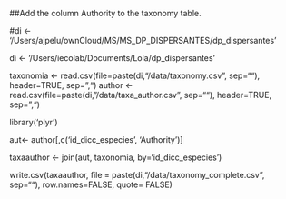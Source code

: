##Add the column Authority to the taxonomy table.


#di <- '/Users/ajpelu/ownCloud/MS/MS_DP_DISPERSANTES/dp_dispersantes'

di <- '/Users/iecolab/Documents/Lola/dp_dispersantes'

taxonomia <- read.csv(file=paste(di,"/data/taxonomy.csv", sep=""), header=TRUE, sep=",")
author <- read.csv(file=paste(di,"/data/taxa_author.csv", sep=""), header=TRUE, sep=",")

library('plyr')

aut<- author[,c('id_dicc_especies', 'Authority')]

taxaauthor <- join(aut, taxonomia, by='id_dicc_especies')

write.csv(taxaauthor, file = paste(di,"/data/taxonomy_complete.csv", sep=""), row.names=FALSE, quote= FALSE)
